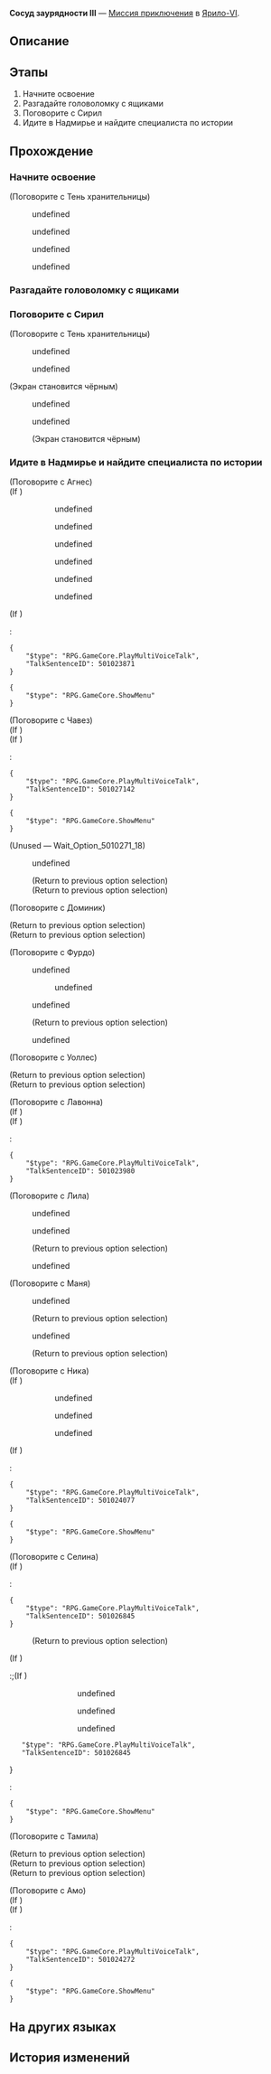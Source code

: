 {{Дополнить|Диалоги.}}
{{Миссия Инфобокс
|id              = 2011409
|Название        = 
|Изображение     = Миссия Освоения Сосуд заурядности III.png
|Тип             = Миссия приключения
|События         = 
|Глава           = 
|Условия         = 
* Завершена [[Миссия Освоения]] ''[[Тишина галактики]]''
* Завершена [[Миссия приключения]] ''[[Сосуд заурядности II]]''
|Персонажи       = Агнес; Амо; Доминик; Лавонна; Лила; Маня; Наблюдающая женщина; Наблюдающий мужчина; Наблюдающий ребёнок; Наблюдающий старик; Ника; Первопроходец; Селина; Сирил; Тамила; Тень хранительницы; Уоллес; Фурдо; Чавез; Эхо Сирил
|СтартЛокация    = Холм вечнозимья
|Мир             = Ярило-VI
|Локации         = Холм вечнозимья
|Предыдущая      = Сосуд заурядности II
|Следующая       = 
|Награды         = Опыт Освоения*100; Звёздный нефрит*30; Журнал приключений*3; Shield (Item)*100; Cyrille (Readable)*1 { text = Сирил: Сирил Недоучка }; Кредиты*7 000
}}
'''Сосуд заурядности III''' — [[Миссия приключения]] в [[Ярило-VI]].

==Описание==
{{Описание|Вы узнали правду о мучительном существовании призрака Сирил и помогли обрести покой.<br />Пусть она избавится от ужасной судьбы и с улыбкой погрузится в вечный сон.}}

==Этапы==
# Начните освоение
# Разгадайте головоломку с ящиками
# Поговорите с Сирил
# Идите в Надмирье и найдите специалиста по истории

==Прохождение==
{{Дополнить}}


===Начните освоение===
{{Описание миссии|локация=Холм вечнозимья|Те, кто идут по Пути Освоения, всегда будут встречать в своих путешествиях странных людей и вещи. Истории не только заполняют журналы первопроходцев, но и укрепляют их связь с разными мирами.}}
{{Диалог Начало}}

;(Поговорите с Тень хранительницы)
<!--Unknown TalkSentence: 201340101-->
<!--Unknown TalkSentence: 201340102-->
<!--Unknown TalkSentence: 201340103-->
<!--Unknown TalkSentence: 201340104-->
<!--Unknown TalkSentence: 201340105-->
:{{Диалог|Стрелка}} undefined
:{{Диалог|Стрелка}} undefined
:{{Диалог|Стрелка}} undefined
<!--Unknown TalkSentence: 201340107-->
<!--Unknown TalkSentence: 201340112-->
<!--Unknown TalkSentence: 201340113-->
<!--Unknown TalkSentence: 201340114-->
<!--Unknown TalkSentence: 201340115-->
<!--Unknown TalkSentence: 201340116-->
:{{Диалог|Стрелка}} undefined
<!--Unknown TalkSentence: 201340118-->
<!--Unknown TalkSentence: 201340119-->
<!--Unknown TalkSentence: 201340120-->
{{Диалог Конец}}

===Разгадайте головоломку с ящиками===
{{Описание миссии|локация=Холм вечнозимья|В самом северном уголке Белобога вы вновь встречаетесь с Сирил... Точнее, с её фантомом.<br />Кажется, она тонет в океане боли, и вы хотите помочь ей спастись.<br />Вызволите её из лап головоломки в последний раз.}}
{{Диалог Начало}}
{{Диалог Конец}}

===Поговорите с Сирил===
{{Описание миссии|локация=Холм вечнозимья|В самом северном уголке Белобога вы вновь встречаетесь с Сирил... Точнее, с её фантомом.<br />Последняя головоломка разгадана, и у вас больше не осталось способов ей помочь.<br />Поговорите с Сирил и станьте её последним слушателем.}}
{{Диалог Начало}}

;(Поговорите с Тень хранительницы)
<!--Unknown TalkSentence: 201340172-->
:{{Диалог|Стрелка}} undefined
:<!--Unknown TalkSentence: 201340168-->
:{{Диалог|Стрелка}} undefined
:<!--Unknown TalkSentence: 201340176-->
:<!--Unknown TalkSentence: 201340177-->
<!--Unknown TalkSentence: 201340168-->
;(Экран становится чёрным)
<!--Unknown TalkSentence: 201340178-->
<!--Unknown TalkSentence: 201340179-->
<!--Unknown TalkSentence: 201340180-->
<!--Unknown TalkSentence: 201340181-->
:{{Диалог|Стрелка}} undefined
:{{Диалог|Стрелка}} undefined
:;(Экран становится чёрным)
:<!--Unknown TalkSentence: 201340184-->
<!--Unknown TalkSentence: 201340185-->
<!--Unknown TalkSentence: 201340186-->
<!--Unknown TalkSentence: 201340187-->
{{Диалог Конец}}

===Идите в Надмирье и найдите специалиста по истории===
{{Описание миссии|локация=Административный район|Вы помогли Сирил найти вечный покой.<br />Но вас всё равно терзают вопросы: как она превратилась в фантома? Почему вокруг неё было столько этих загадочных ящиков?<br />Чтобы добраться до истины, вам понадобится знаток истории Белобога.}}
{{Диалог Начало}}

;(Поговорите с Агнес)
;(If {{cx}}<!--during performance 501023801-->)
:<!--Unknown TalkSentence: 501023828-->
:<!--Unknown TalkSentence: 501023829-->
::{{Диалог|Стрелка}} undefined
::{{Диалог|Стрелка}} undefined
::{{Диалог|Стрелка}} undefined
:<!--Unknown TalkSentence: 501023831-->
:<!--Unknown TalkSentence: 501023836-->
:<!--Unknown TalkSentence: 501023838-->
:<!--Unknown TalkSentence: 501023839-->
::{{Диалог|Стрелка}} undefined
::{{Диалог|Стрелка}} undefined
::{{Диалог|Стрелка}} undefined
;(If {{cx}}<!--not during performance 501023801-->)
:<pre>{
	"$type": "RPG.GameCore.PlayMultiVoiceTalk",
	"TalkSentenceID": 501023871
}</pre>
:<!--Unknown TalkSentence: 501023872-->
:<!--Unknown TalkSentence: 501023873-->
<pre>{
	"$type": "RPG.GameCore.ShowMenu"
}</pre>

;(Поговорите с Чавез)
;(If {{cx}}<!--during performance 501027101-->)
:<!--Unknown TalkSentence: 501027101-->
:<!--Unknown TalkSentence: 501027102-->
;(If {{cx}}<!--not during performance 501027101-->)
:<pre>{
	"$type": "RPG.GameCore.PlayMultiVoiceTalk",
	"TalkSentenceID": 501027142
}</pre>
<pre>{
	"$type": "RPG.GameCore.ShowMenu"
}</pre>
;(Unused &mdash; Wait_Option_5010271_18)
:{{Диалог|Стрелка}} undefined
:<!--Unknown TalkSentence: 501027112-->
:;(Return to previous option selection)
:;(Return to previous option selection)

;(Поговорите с Доминик)
<!--Unknown TalkSentence: 501029704-->
<!--Unknown TalkSentence: 501029705-->
;(Return to previous option selection)
;(Return to previous option selection)

;(Поговорите с Фурдо)
:{{Диалог|Разговор}} undefined
:<!--Unknown TalkSentence: 501027213-->
:<!--Unknown TalkSentence: 501027214-->
::{{Диалог|Стрелка}} undefined
:<!--Unknown TalkSentence: 501027216-->
:<!--Unknown TalkSentence: 501027217-->
:<!--Unknown TalkSentence: 501027218-->
:<!--Unknown TalkSentence: 501027219-->
:<!--Unknown TalkSentence: 501027220-->
:{{Диалог|Разговор}} undefined
:<!--Unknown TalkSentence: 501027225-->
:<!--Unknown TalkSentence: 501027226-->
:;(Return to previous option selection)
:{{Диалог|Выход}} undefined

;(Поговорите с Уоллес)
<!--Unknown TalkSentence: 501023533-->
;(Return to previous option selection)
;(Return to previous option selection)

;(Поговорите с Лавонна)
;(If {{cx}}<!--during performance 501023901-->)
;(If {{cx}}<!--not during performance 501023901-->)
:<pre>{
	"$type": "RPG.GameCore.PlayMultiVoiceTalk",
	"TalkSentenceID": 501023980
}</pre>

;(Поговорите с Лила)
:<!--0.3-second delay-->
:{{Диалог|Разговор}} undefined
:<!--Unknown TalkSentence: 501023651-->
:<!--Unknown TalkSentence: 501023652-->
:<!--Unknown TalkSentence: 501023653-->
:<!--Unknown TalkSentence: 501023637-->
:{{Диалог|Разговор}} undefined
:<!--Unknown TalkSentence: 501023655-->
:<!--Unknown TalkSentence: 501023656-->
:<!--Unknown TalkSentence: 501023657-->
:;(Return to previous option selection)
:{{Диалог|Выход}} undefined
:<!--Unknown TalkSentence: 501023662-->

;(Поговорите с Маня)
<!--Unknown TalkSentence: 201340189-->
<!--Unknown TalkSentence: 201340190-->
<!--Unknown TalkSentence: 201340191-->
:{{Диалог|Стрелка}} undefined
:<!--Unknown TalkSentence: 201340193-->
:<!--Unknown TalkSentence: 201340196-->
:<!--Unknown TalkSentence: 201340197-->
:<!--Unknown TalkSentence: 201340198-->
:<!--Unknown TalkSentence: 201340199-->
:;(Return to previous option selection)
:{{Диалог|Стрелка}} undefined
:<!--Unknown TalkSentence: 201340195-->
:<!--Unknown TalkSentence: 201340196-->
:<!--Unknown TalkSentence: 201340197-->
:<!--Unknown TalkSentence: 201340198-->
:<!--Unknown TalkSentence: 201340199-->
:;(Return to previous option selection)

;(Поговорите с Ника)
;(If {{cx}}<!--during performance 501024001-->)
:<!--Unknown TalkSentence: 501024042-->
:<!--Unknown TalkSentence: 501024043-->
::{{Диалог|Стрелка}} undefined
::{{Диалог|Стрелка}} undefined
::{{Диалог|Стрелка}} undefined
:<!--Unknown TalkSentence: 501024046-->
:<!--Unknown TalkSentence: 501024049-->
;(If {{cx}}<!--not during performance 501024001-->)
:<pre>{
	"$type": "RPG.GameCore.PlayMultiVoiceTalk",
	"TalkSentenceID": 501024077
}</pre>
<pre>{
	"$type": "RPG.GameCore.ShowMenu"
}</pre>

;(Поговорите с Селина)
;(If {{cx}}<!--SubMission Finish: 200120106-->)
:<pre>{
	"$type": "RPG.GameCore.PlayMultiVoiceTalk",
	"TalkSentenceID": 501026845
}</pre>
:<!--Unknown TalkSentence: 501026846-->
:<!--Unknown TalkSentence: 504049402-->
:;(Return to previous option selection)
;(If {{cx}}<!--SubMission not Finish: 200120106-->)
:;(If {{cx}}<!--during performance 501026801-->)
::<!--Unknown TalkSentence: 501026801-->
::<!--Unknown TalkSentence: 501026802-->
:::{{Диалог|Стрелка}} undefined
:::{{Диалог|Стрелка}} undefined
:::{{Диалог|Стрелка}} undefined
:;(If {{cx}}<!--not during performance 501026801-->)
::<pre>{
	"$type": "RPG.GameCore.PlayMultiVoiceTalk",
	"TalkSentenceID": 501026845
}</pre>
::<!--Unknown TalkSentence: 501026846-->
::<!--Unknown TalkSentence: 501026847-->
:<pre>{
	"$type": "RPG.GameCore.ShowMenu"
}</pre>

;(Поговорите с Тамила)
:<!--0.3-second delay-->
<!--Unknown TalkSentence: 501024463-->
<!--Unknown TalkSentence: 501024464-->
<!--Unknown TalkSentence: 501024465-->
<!--Unknown TalkSentence: 501024466-->
;(Return to previous option selection)
;(Return to previous option selection)
;(Return to previous option selection)

;(Поговорите с Амо)
;(If {{cx}}<!--during performance 501024201-->)
:<!--Unknown TalkSentence: 501024232-->
;(If {{cx}}<!--not during performance 501024201-->)
:<pre>{
	"$type": "RPG.GameCore.PlayMultiVoiceTalk",
	"TalkSentenceID": 501024272
}</pre>
:<!--Unknown TalkSentence: 501024273-->
<pre>{
	"$type": "RPG.GameCore.ShowMenu"
}</pre>
{{Диалог Конец}}

==На других языках==
{{На других языках
|en   = Vessel of Mediocrity (III)
|zhs  = 庸人的容器•其三
|zht  = 庸人的容器•其三
|ja   = 凡人の容器・その3
|ko   = 어리석은 자의 용기(容器)•3
|es   = Recipiente de la mediocridad&nbsp;III
|fr   = Réceptacle de médiocrité (III)
|ru   = Сосуд заурядности III
|th   = ภาชนะแห่งสามัญ 3
|vi   = Rương Của Kẻ Tầm Thường-3
|de   = Behältnis des Mittelmaßes (Teil 3)
|id   = Wadah Orang Biasa (Bagian III)
|pt   = Recipiente da Mediocridade (III)
}}

==История изменений==
{{История изменений|2.7}}
